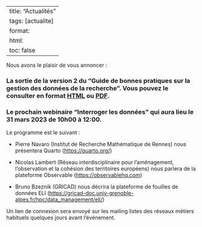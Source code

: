
---
title: "Actualités"
tags: [actualite]
format:
  html:
    toc: false
---

Nous avons le plaisir de vous annoncer :

### La sortie de la version 2 du "Guide de bonnes pratiques sur la gestion des données de la recherche". Vous pouvez le consulter en format [HTML](https://mi-gt-donnees.pages.math.unistra.fr/guide/00-introduction.html) ou [PDF](https://mi-gt-donnees.pages.math.unistra.fr/guide/guide_bonnes_pratiques_gestion_donnees_recherche_v2.pdf).

### Le prochain webinaire "Interroger les données" qui aura lieu le 31 mars 2023 de 10h00 à 12:00. 

Le programme est le suivant :

- Pierre Navaro (Institut de Recherche Mathématique de Rennes) nous présentera Quarto (<https://quarto.org/>)

- Nicolas Lambert (Réseau interdisciplinaire pour l’aménagement, l’observation et la cohésion des territoires européens) nous parlera de la plateforme Observable (<https://observablehq.com>)

- Bruno Bzeznik (GRICAD) nous décrira la plateforme de fouilles de données ELI (<https://gricad-doc.univ-grenoble-alpes.fr/hpc/data_management/eli/>)

Un lien de connexion sera envoyé sur les mailing listes des réseaux métiers habituels quelques jours avant l'événement.

